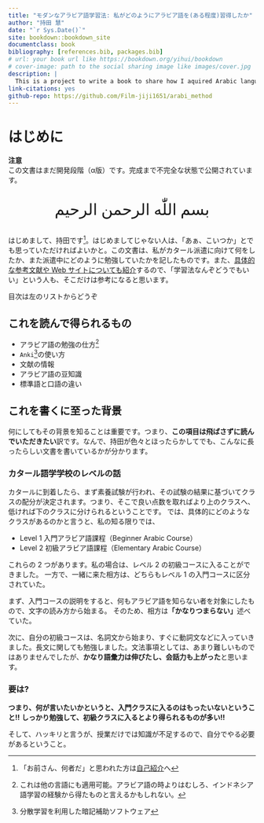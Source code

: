 ---
title: "モダンなアラビア語学習法: 私がどのようにアラビア語を(ある程度)習得したか"
author: "持田 慧"
date: "`r Sys.Date()`"
site: bookdown::bookdown_site
documentclass: book
bibliography: [references.bib, packages.bib]
# url: your book url like https://bookdown.org/yihui/bookdown
# cover-image: path to the social sharing image like images/cover.jpg
description: |
  This is a project to write a book to share how I aquired Arabic language.
link-citations: yes
github-repo: https://github.com/Film-jiji1651/arabi_method
---

# はじめに {#index .unnumbered}

::::::{.infobox .caution data-latex="{caution}"}
**注意**  
この文書はまだ開発段階（α版）です。完成まで不完全な状態で公開されています。
::::::

<div style="text-align: center; font-size:xx-large">
<font face="Aref Ruqaa">
    بسم اللّٰه الرحمن الرحيم
</font>
</div>

はじめまして、持田です[^index-1]。はじめましてじゃない人は、「あぁ、こいつか」とでも思っていただければよいかと。この文書は、私がカタール派遣に向けて何をしたか、また派遣中にどのように勉強していたかを記したものです。また、[具体的な参考文献や Web サイトについても紹介](#resource)するので、「学習法なんぞどうでもいい」という人も、そこだけは参考になると思います。

[^index-1]: 「お前さん、何者だ」と思われた方は[自己紹介](#author)へ

目次は左のリストからどうぞ

## これを読んで得られるもの {#get .unnumbered}

- アラビア語の勉強の仕方[^index-2]
- `Anki`[^index-3]の使い方
- 文献の情報
- アラビア語の豆知識
- 標準語と口語の違い

[^index-2]: これは他の言語にも適用可能。アラビア語の時よりはむしろ、インドネシア語学習の経験から得たものと言えるかもしれない。
[^index-3]: 分散学習を利用した暗記補助ソフトウェア

## これを書くに至った背景 {#background .unnumbered}

何にしてもその背景を知ることは重要です。つまり、**この項目は飛ばさずに読んでいただきたい**訳です。なんで、持田が色々とほったらかしてでも、こんなに長ったらしい文書を書いているかが分かります。

### カタール語学学校のレベルの話 {#level .unnumbered}

カタールに到着したら、まず素養試験が行われ、その試験の結果に基づいてクラスの配分が決定されます。つまり、そこで良い点数を取ればより上のクラスへ、低ければ下のクラスに分けられるということです。 では、具体的にどのようなクラスがあるのかと言うと、私の知る限りでは、

- Level 1 入門アラビア語課程（Beginner Arabic Course）
- Level 2 初級アラビア語課程（Elementary Arabic Course）

これらの 2 つがあります。私の場合は、レベル 2 の初級コースに入ることができました。 一方で、一緒に来た相方は、どちらもレベル 1 の入門コースに区分されていた。

まず、入門コースの説明をすると、何もアラビア語を知らない者を対象にしたもので、文字の読み方から始まる。 そのため、相方は**「かなりつまらない」**述べていた。

次に、自分の初級コースは、名詞文から始まり、すぐに動詞文などに入っていきました。長文に関しても勉強しました。文法事項としては、あまり難しいものではありませんでしたが、**かなり語彙力は伸びたし、会話力も上がった**と思います。

### 要は? {#nut_shell .unnumbered}

**つまり、何が言いたいかというと、入門クラスに入るのはもったいないということ!!** **しっかり勉強して、初級クラスに入るとより得られるものが多い!!**

そして、ハッキリと言うが、授業だけでは知識が不足するので、自分でやる必要があるということ。
